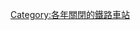 {{Commonscat|Railway stations closed in 2008}}
{{Railwaystationyearcat|2008|name=關閉}}
[[Category:各年關閉的鐵路車站|Category:各年關閉的鐵路車站]]